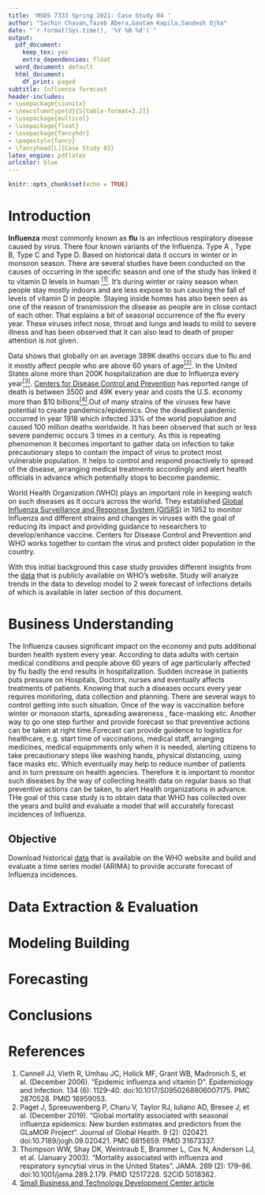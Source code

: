 ```yaml
---
title: 'MSDS 7333 Spring 2021: Case Study 04 '
author: "Sachin Chavan,Tazeb Abera,Gautam Kapila,Sandesh Ojha"
date: "`r format(Sys.time(), '%Y %B %d')`"
output:
  pdf_document:
    keep_tex: yes
    extra_dependencies: float
  word_document: default
  html_document:
    df_print: paged
subtitle: Influenza forecast
header-includes:
- \usepackage{siunitx}
- \newcolumntype{d}{S[table-format=3.2]}
- \usepackage{multicol}  
- \usepackage{float}  
- \usepackage{fancyhdr}
- \pagestyle{fancy}
- \fancyhead[L]{Case Study 03}
latex_engine: pdflatex
urlcolor: blue    
---
```


```r
knitr::opts_chunk$set(echo = TRUE)
```
# Introduction

**Influenza** most commonly known as **flu** is an infectious respiratory disease caused by virus. There four known variants of the Influenza. Type A , Type B, Type C and Type D. Based on historical data it occurs in winter or in monsoon season. There are several studies have been conducted on the causes of occurring in the specific season and one of the study has linked it to vitamin D levels in human [$^{[1]}$][References]. It's during winter or rainy season when people stay mostly indoors and are less expose to sun causing the fall of levels of vitamin D in people. Staying inside homes has also been seen as one of the reason of transmission the disease as people are in close contact of each other. That explains a bit of seasonal occurrence of the flu every year. These viruses infect nose, throat and lungs and leads to mild to severe illness and has been observed that it can also lead to death of proper attention is not given.

   Data shows that globally on an average 389K deaths occurs due to flu and it mostly affect people who are above 60 years of age[$^{[2]}$][References]. In the United States alone more than 200K hospitalization are due to Influenza every year[$^{[3]}$][References]. [Centers for Disease Control and Prevention](https://www.cdc.gov/) has reported range of death is between 3500 and 49K every year and costs the U.S. economy more than \$10 billions[$^{[4]}$][References].Out of many strains of the viruses few have potential to create pandemics/epidemics. One the deadliest pandemic occurred in year 1918 which infected 33% of the world population and caused 100 million deaths worldwide. It has been observed that such or less severe pandemic occurs 3 times in a century. As this is repeating phenomenon it becomes important to gather data on infection to take precautionary steps to contain the impact of virus to protect most vulnerable population. It helps to control and respond proactively to spread of the disease, arranging medical treatments accordingly and alert health officials in advance which potentially stops to become pandemic.

World Health Organization (WHO) plays an important role in keeping watch on such diseases as it occurs across the world. They established [Global Influenza Surveillance and Response System (GISRS)](http://www.who.int/influenza/gisrs_laboratory/en/) in 1952 to monitor Influenza and different strains and changes in viruses with the goal of reducing its impact and providing guidance to researchers to develop/enhance vaccine. Centers for Disease Control and Prevention and WHO works together to contain the virus and protect older population in the country.

With this initial background this case study provides different insights from the [data](https://apps.who.int/flumart/Default?ReportNo=12) that is publicly available on WHO's website. Study will analyze trends in the data to develop model to 2 week forecast of infections details of which is available in later section of this document.

# Business Understanding

The Influenza causes significant impact on the economy and puts additional burden health system every year. According to data adults with certain medical conditions and people above 60 years of age particularly affected by flu badly the end results in hospitalization. Sudden increase in patients puts pressure on Hospitals, Doctors, nurses and eventually affects treatments of patients. Knowing that such a diseases occurs every year requires monitoring, data collection and planning. There are several ways to control getting into such situation. Once of the way is vaccination before winter or monsoon starts, spreading awareness , face-masking etc. Another way to go one step further and provide forecast so that preventive actions can be taken at right time.Forecast can provide guidence to logistics for healthcare, e.g. start time of vaccinations, medical staff, arranging medicines, medical equipmments only when it is needed, alerting citizens to take precautionary steps like washing hands, physical distancing, using face masks etc. Which eventually may help to reduce number of patients and in turn pressure on health agencies. Therefore it is important to monitor such diseases by the way of collecting health data on regular basis so that preventive actions can be taken, to alert Health organizations in advance. THe goal of this case study is to obtain data that WHO has collected over the years and build and evaluate a model that will accurately forecast incidences of Influenza. 

## Objective

Download historical [data](https://apps.who.int/flumart/Default?ReportNo=12) that is available on the WHO website and build and evaluate a time series model (ARIMA) to provide accurate forecast of Influenza incidences.

\newpage
# Data Extraction & Evaluation

\newpage
# Modeling Building

\newpage
# Forecasting

\newpage
# Conclusions

\newpage
# References

1.  Cannell JJ, Vieth R, Umhau JC, Holick MF, Grant WB, Madronich S, et al. (December 2006). "Epidemic influenza and vitamin D". Epidemiology and Infection. 134 (6): 1129–40. doi:10.1017/S0950268806007175. PMC 2870528. PMID 16959053.
2. Paget J, Spreeuwenberg P, Charu V, Taylor RJ, Iuliano AD, Bresee J, et al. (December 2019). "Global mortality associated with seasonal influenza epidemics: New burden estimates and predictors from the GLaMOR Project". Journal of Global Health. 9 (2): 020421. doi:10.7189/jogh.09.020421. PMC 6815659. PMID 31673337.
3.  Thompson WW, Shay DK, Weintraub E, Brammer L, Cox N, Anderson LJ, et al. (January 2003). "Mortality associated with influenza and respiratory syncytial virus in the United States". JAMA. 289 (2): 179–86. doi:10.1001/jama.289.2.179. PMID 12517228. S2CID 5018362.
4. [Small Business and Technology Development Center article ](https://sbtdc.org/resources/recovery/pandemic-flu/)